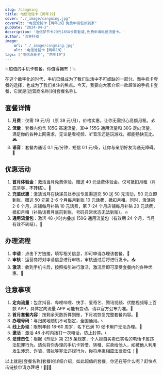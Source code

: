 ```yaml
---
slug: /cangming
title: 电信沧铭卡【两年19】
cover: "./_image/cangming.jpg"
coverAlt: "电信沧铭卡【两年19】免费申请包邮到家"
pubDate: "2024-04-2"
description: '电信梦节卡29元185G长期套餐,免费申请电信流量卡。'
author: '流客科技'
image:
    url: "./_image/cangming.jpg"
    alt: '电信沧铭卡【两年19】'
tags: ["电信流量卡", "两年19"]
---
```



💥超值的手机卡套餐，你值得拥有！💥

在这个数字化的时代，手机已经成为了我们生活中不可或缺的一部分。而手机卡套餐的选择，也成为了我们关注的焦点。今天，我要向大家介绍一款超值的手机卡套餐，它就是[运营商名称]的[套餐名称]。

## 套餐详情 

1. **月费**：仅需 19 元/月（原 39 元/月），价格实惠，让你无需担心高额月租。💰
2. **流量**：套餐内包含 185G 高速流量，其中 155G 通用流量和 30G 定向流量，满足你的各种上网需求，无论是看视频、听音乐还是玩游戏，都能畅快无比。🎮
3. **语音**：套餐内通话 0.1 元/分钟，短信 0.1 元/条，让你与亲朋好友沟通无障碍。📱

## 优惠活动

1. **首月体验金**：激活当月免费体验，赠送 40 元话费体验金，仅可抵扣月租（月底清零，不转结）。🎁
2. **充值优惠**：激活当月在快递员处参加专属渠道充 50 送 50 元活动，50 元立即到账，赠送 50 元第 2-6 个月每月到账 10 元话费，抵扣月租。同时，激活第 2-6 个月，店铺每月补贴 10 元话费，第 7-24 个月店铺每月补贴 20 元话费，抵扣月租（补贴话费月底前到账，号码异常状态无法到账）。🔥
3. **通用流量包**：激活 48 小时内叠加 150G 通用流量包（有效期 24 个月，当月有效不转结）。💪

## 办理流程

1. **申请**：点击下方链接，填写相关信息，即可申请办理该套餐。📝
2. **审核**：运营商将对申请信息进行审核，审核通过后将进行发卡。📤
3. **激活**：收到手机卡后，按照指引进行激活，激活后即可享受套餐内的各种优惠。📲

## 注意事项

1. **定向流量**：包含抖音、哔哩哔哩、快手、爱奇艺、腾讯视频、优酷视频等上百款 APP，具体定向流量 APP 可能有变动，请以官方公布为准。📲
2. **首月套餐内容**：按剩余天数折算到账，下月初恢复完整套餐内容。💼
3. **办理号码**：与归属地随机不可指定，全国通用。📞
4. **线上办理**：限制年龄 18-60 周岁，名下已满 10 张卡用户无法办理。🚫
5. **激活**：激活 48 小时内拨打一次电话，防止封停。📞
6. **法律责任**：根据《刑法》第 225 条规定，个人擅自买卖已实名的电话卡属违法犯罪行为。请勿将你办理的手机卡转借、转租、买卖给他人，如被他人利用发生涉恐、诈骗、骚扰等非法违规行为，你将承担相应法律责任！🚨

以上就是[套餐名称]套餐的详细介绍，如此超值的套餐，你还在等什么呢？赶快点击链接申请办理吧！🎉🎉🎉



